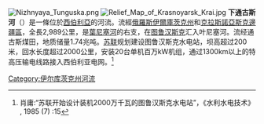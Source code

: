 [[File:Nizhnyaya_Tunguska.png|thumb]]
[[File:Relief_Map_of_Krasnoyarsk_Krai.jpg|thumb]]
'''下通古斯河'''（{{lang-ru|Нижняя Тунгуска}}）是一條位於[[西伯利亞|西伯利亞]]的河流。流經[[俄羅斯|俄羅斯]][[伊爾庫茨克州|伊爾庫茨克州]]和[[克拉斯諾亞斯克邊疆區|克拉斯諾亞斯克邊疆區]]，全長2,989公里，是[[葉尼塞河|葉尼塞河]]的右支，在[[图鲁汉斯克|图鲁汉斯克]]汇入叶尼塞河。流经通古斯煤田，地质储量1.74兆吨。[[苏联|苏联]]规划建设图鲁汉斯克水电站，坝高超过200米，回水长度超过2000公里，安装20台单机百万kW机组，通过1300km以上的特高压输电线路接入西伯利亚电网。<ref>肖庸:“苏联开始设计装机2000万千瓦的图鲁汉斯克水电站”，《水利水电技术》 , 1985 (7) :15</ref>
{{葉尼塞河}}
{{Authority control}}
[[Category:伊尔库茨克州河流|Category:伊尔库茨克州河流]]